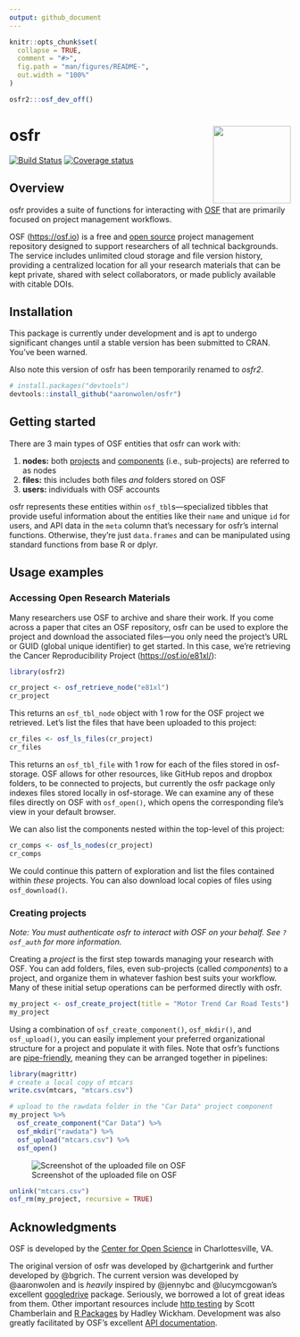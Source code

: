 ```yaml
---
output: github_document
---
```


<!-- README.md is generated from README.Rmd. Please edit that file -->

```r
knitr::opts_chunk$set(
  collapse = TRUE,
  comment = "#>",
  fig.path = "man/figures/README-",
  out.width = "100%"
)

osfr2:::osf_dev_off()
```

# osfr <a href="https://github.com/aaronwolen/osfr"><img src="man/figures/logo.png" align="right" height="139" /></a>

[![Build Status](https://travis-ci.org/aaronwolen/osfr.svg?branch=master)](https://travis-ci.org/aaronwolen/osfr)
[![Coverage status](https://codecov.io/gh/aaronwolen/osfr/branch/master/graph/badge.svg)](https://codecov.io/github/aaronwolen/osfr?branch=master)

## Overview

osfr provides a suite of functions for interacting with [OSF][osf] that are primarily focused on project management workflows.

OSF (<https://osf.io>) is a free and [open source][osf-gh] project management repository designed to support researchers of all technical backgrounds. The service includes unlimited cloud storage and file version history, providing a centralized location for all your research materials that can be kept private, shared with select collaborators, or made publicly available with citable DOIs.

## Installation

This package is currently under development and is apt to undergo significant changes until a stable version has been submitted to CRAN. You've been warned.

Also note this version of osfr has been temporarily renamed to *osfr2*.

``` r
# install.packages("devtools")
devtools::install_github("aaronwolen/osfr")
```

## Getting started

There are 3 main types of OSF entities that osfr can work with:

1. **nodes:** both [projects][help-proj] and [components][help-comp] (i.e., sub-projects) are referred to as nodes
2. **files:** this includes both files *and* folders stored on OSF
3. **users:** individuals with OSF accounts

osfr represents these entities within `osf_tbl`s---specialized tibbles that provide  useful information about the entities like their `name` and unique `id` for users, and API data in the `meta` column that's necessary for osfr's internal functions. Otherwise, they're just `data.frames` and can be manipulated using standard functions from base R or dplyr.

## Usage examples

### Accessing Open Research Materials

Many researchers use OSF to archive and share their work. If you come across a paper that cites an OSF repository, osfr can be used to explore the project and download the associated files---you only need the project's URL or GUID (global unique identifier) to get started. In this case, we're retrieving the Cancer Reproducibility Project (<https://osf.io/e81xl/>):

```r
library(osfr2)

cr_project <- osf_retrieve_node("e81xl")
cr_project
```

This returns an `osf_tbl_node` object with 1 row for the OSF project we retrieved. Let's list the files that have been uploaded to this project:

```r
cr_files <- osf_ls_files(cr_project)
cr_files
```

This returns an `osf_tbl_file` with 1 row for each of the files stored in osf-storage. OSF allows for other resources, like GitHub repos and dropbox folders, to be connected to projects, but currently the osfr package only indexes files stored locally in osf-storage. We can examine any of these files directly on OSF with `osf_open()`, which opens the corresponding file's view in your default browser.

We can also list the components nested within the top-level of this project:

```r
cr_comps <- osf_ls_nodes(cr_project)
cr_comps
```

We could continue this pattern of exploration and list the files contained within *these* projects. You can also download local copies of files using `osf_download()`.

### Creating projects

*Note: You must authenticate osfr to interact with OSF on your behalf. See `?osf_auth` for more information.*

Creating a *project* is the first step towards managing your research with OSF. You can add folders, files, even sub-projects (called *components*) to a project, and organize them in whatever fashion best suits your workflow. Many of these initial setup operations can be performed directly with osfr. 

```r
my_project <- osf_create_project(title = "Motor Trend Car Road Tests")
my_project
```

Using a combination of `osf_create_component()`, `osf_mkdir()`, and `osf_upload()`, you can easily implement your preferred organizational structure for a project and populate it with files. Note that osfr's functions are [pipe-friendly][magrittr], meaning they can be arranged together in pipelines:

```r
library(magrittr)
# create a local copy of mtcars
write.csv(mtcars, "mtcars.csv")

# upload to the rawdata folder in the "Car Data" project component
my_project %>%
  osf_create_component("Car Data") %>%
  osf_mkdir("rawdata") %>%
  osf_upload("mtcars.csv") %>%
  osf_open()
```

![Screenshot of the uploaded file on OSF](man/figures/screen-shot.png)

```r
unlink("mtcars.csv")
osf_rm(my_project, recursive = TRUE)
```

## Acknowledgments

OSF is developed by the [Center for Open Science][cos] in Charlottesville, VA.

The original version of osfr was developed by @chartgerink and further developed by @bgrich. The current version was developed by @aaronwolen and is *heavily* inspired by @jennybc and @lucymcgowan's excellent [googledrive][] package. Seriously, we borrowed a lot of great ideas from them. Other important resources include [http testing](https://ropensci.github.io/http-testing-book/) by Scott Chamberlain and [R Packages](http://r-pkgs.had.co.nz) by Hadley Wickham. Development was also greatly facilitated by OSF's excellent [API documentation][osf-api].

<!-- links -->
[osf]: https://osf.io "Open Science Framework"
[cos]: https://cos.io "Center for Open Science"
[osf-gh]: https://github.com/CenterForOpenScience/osf.io "OSF's GitHub Repository"
[osf-api]: https://developer.osf.io "OSF API Documentation"
[help]: http://help.osf.io "OSF Support"
[help-proj]: http://help.osf.io/m/projects/l/481539-create-a-project "OSF: Create a Project"
[help-comp]: http://help.osf.io/m/projects/l/481998-create-components "OSF: Create a Component"
[magrittr]: https://magrittr.tidyverse.org
[googledrive]: https://googledrive.tidyverse.org
